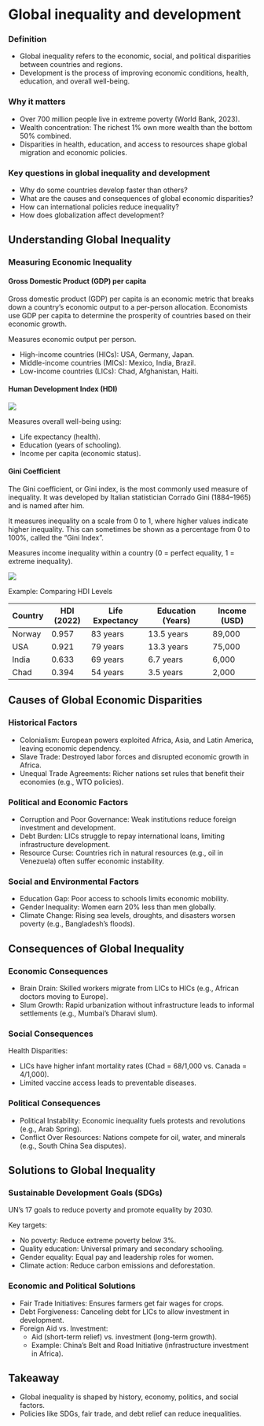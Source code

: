 # Global inequality and development

### Definition

-   Global inequality refers to the economic, social, and political disparities between countries and regions.
-   Development is the process of improving economic conditions, health, education, and overall well-being.

### Why it matters

-   Over 700 million people live in extreme poverty (World Bank, 2023).
-   Wealth concentration: The richest 1% own more wealth than the bottom 50% combined.
-   Disparities in health, education, and access to resources shape global migration and economic policies.

### Key questions in global inequality and development

-   Why do some countries develop faster than others?
-   What are the causes and consequences of global economic disparities?
-   How can international policies reduce inequality?
-   How does globalization affect development?

## Understanding Global Inequality

### Measuring Economic Inequality

#### Gross Domestic Product (GDP) per capita

Gross domestic product (GDP) per capita is an economic metric that breaks down a country’s economic output to a per-person allocation. Economists use GDP per capita to determine the prosperity of countries based on their economic growth. 

Measures economic output per person.

-   High-income countries (HICs): USA, Germany, Japan.
-   Middle-income countries (MICs): Mexico, India, Brazil.
-   Low-income countries (LICs): Chad, Afghanistan, Haiti.

#### Human Development Index (HDI)

![](figures/hdi.png){fig-align="center"}

Measures overall well-being using:

-   Life expectancy (health).
-   Education (years of schooling).
-   Income per capita (economic status).

#### Gini Coefficient

The Gini coefficient, or Gini index, is the most commonly used measure of inequality. It was developed by Italian statistician Corrado Gini (1884–1965) and is named after him.

It measures inequality on a scale from 0 to 1, where higher values indicate higher inequality. This can sometimes be shown as a percentage from 0 to 100%, called the “Gini Index”.

Measures income inequality within a country (0 = perfect equality, 1 = extreme inequality).

![](figures/gini_coefficient.png){fig-align="center"}

Example: Comparing HDI Levels

| Country | HDI (2022) | Life Expectancy | Education (Years) | Income (USD) |
|---------|------------|-----------------|-------------------|--------------|
| Norway  | 0.957      | 83 years        | 13.5 years        | 89,000       |
| USA     | 0.921      | 79 years        | 13.3 years        | 75,000       |
| India   | 0.633      | 69 years        | 6.7 years         | 6,000        |
| Chad    | 0.394      | 54 years        | 3.5 years         | 2,000        |

## Causes of Global Economic Disparities

### Historical Factors

-   Colonialism: European powers exploited Africa, Asia, and Latin America, leaving economic dependency.
-   Slave Trade: Destroyed labor forces and disrupted economic growth in Africa.
-   Unequal Trade Agreements: Richer nations set rules that benefit their economies (e.g., WTO policies).

### Political and Economic Factors

-   Corruption and Poor Governance: Weak institutions reduce foreign investment and development.
-   Debt Burden: LICs struggle to repay international loans, limiting infrastructure development.
-   Resource Curse: Countries rich in natural resources (e.g., oil in Venezuela) often suffer economic instability.

### Social and Environmental Factors

-   Education Gap: Poor access to schools limits economic mobility.
-   Gender Inequality: Women earn 20% less than men globally.
-   Climate Change: Rising sea levels, droughts, and disasters worsen poverty (e.g., Bangladesh’s floods).

## Consequences of Global Inequality

### Economic Consequences

-   Brain Drain: Skilled workers migrate from LICs to HICs (e.g., African doctors moving to Europe).
-   Slum Growth: Rapid urbanization without infrastructure leads to informal settlements (e.g., Mumbai’s Dharavi slum).

### Social Consequences

Health Disparities:

-   LICs have higher infant mortality rates (Chad = 68/1,000 vs. Canada = 4/1,000).
-   Limited vaccine access leads to preventable diseases.

### Political Consequences

-   Political Instability: Economic inequality fuels protests and revolutions (e.g., Arab Spring).
-   Conflict Over Resources: Nations compete for oil, water, and minerals (e.g., South China Sea disputes).

## Solutions to Global Inequality

### Sustainable Development Goals (SDGs)

UN’s 17 goals to reduce poverty and promote equality by 2030.

Key targets:

-   No poverty: Reduce extreme poverty below 3%.
-   Quality education: Universal primary and secondary schooling.
-   Gender equality: Equal pay and leadership roles for women.
-   Climate action: Reduce carbon emissions and deforestation.

### Economic and Political Solutions

-   Fair Trade Initiatives: Ensures farmers get fair wages for crops.
-   Debt Forgiveness: Canceling debt for LICs to allow investment in development.
-   Foreign Aid vs. Investment:
    -   Aid (short-term relief) vs. investment (long-term growth).
    -   Example: China’s Belt and Road Initiative (infrastructure investment in Africa).

## Takeaway

-   Global inequality is shaped by history, economy, politics, and social factors.
-   Policies like SDGs, fair trade, and debt relief can reduce inequalities.
